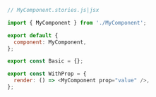 ```js
// MyComponent.stories.js|jsx

import { MyComponent } from './MyComponent';

export default {
  component: MyComponent,
};

export const Basic = {};

export const WithProp = {
  render: () => <MyComponent prop="value" />,
};
```
